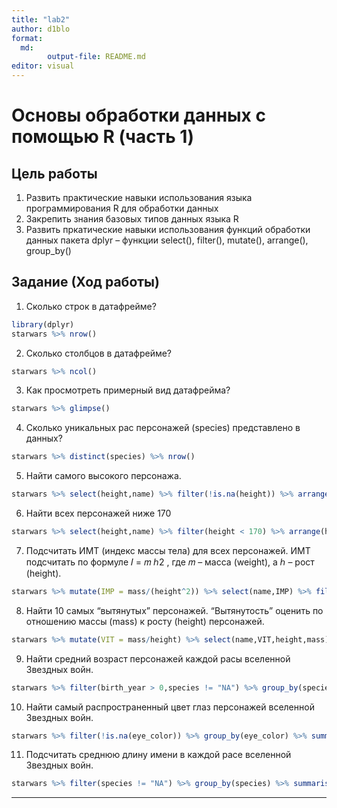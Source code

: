 ---
title: "lab2"
author: d1blo
format: 
  md:
        output-file: README.md
editor: visual
---

# Основы обработки данных с помощью R (часть 1)

## Цель работы

1.  Развить практические навыки использования языка программирования R для обработки данных
2.  Закрепить знания базовых типов данных языка R
3.  Развить пркатические навыки использования функций обработки данных пакета dplyr -- функции select(), filter(), mutate(), arrange(), group_by()

## Задание (Ход работы)

1.  Сколько строк в датафрейме?

```{r}
library(dplyr)
starwars %>% nrow()
```

2.  Сколько столбцов в датафрейме?

```{r}
starwars %>% ncol()
```

3.  Как просмотреть примерный вид датафрейма?

```{r}
starwars %>% glimpse()
```

4.  Сколько уникальных рас персонажей (species) представлено в данных?

```{r}
starwars %>% distinct(species) %>% nrow()
```

5.  Найти самого высокого персонажа.

```{r}
starwars %>% select(height,name) %>% filter(!is.na(height)) %>% arrange(height) %>% tail(1)
```

6.  Найти всех персонажей ниже 170

```{r}
starwars %>% select(height,name) %>% filter(height < 170) %>% arrange(height)
```

7.  Подсчитать ИМТ (индекс массы тела) для всех персонажей. ИМТ подсчитать по формуле 𝐼 = 𝑚 ℎ2 , где 𝑚 -- масса (weight), а ℎ -- рост (height).

```{r}
starwars %>% mutate(IMP = mass/(height^2)) %>% select(name,IMP) %>% filter(!is.na(IMP)) %>% View()
```

8.  Найти 10 самых "вытянутых" персонажей. "Вытянутость" оценить по отношению массы (mass) к росту (height) персонажей.

```{r}
starwars %>% mutate(VIT = mass/height) %>% select(name,VIT,height,mass) %>% filter(!is.na(VIT)) %>% arrange(VIT) %>% head(10) %>% View()
```

9.  Найти средний возраст персонажей каждой расы вселенной Звездных войн.

```{r}
starwars %>% filter(birth_year > 0,species != "NA") %>% group_by(species) %>% summarise('SV' = median(birth_year))
```

10. Найти самый распространенный цвет глаз персонажей вселенной Звездных войн.

```{r}
starwars %>% filter(!is.na(eye_color)) %>% group_by(eye_color) %>% summarise(VSEGOglaz = n()) %>% arrange(VSEGOglaz) %>% tail(1)
```

11. Подсчитать среднюю длину имени в каждой расе вселенной Звездных войн.

```{r}
starwars %>% filter(species != "NA") %>% group_by(species) %>% summarise('SV' = median(nchar(name)))
```

------------------------------------------------------------------------

## 
